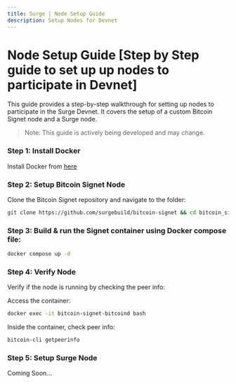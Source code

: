```yaml
---
title: Surge | Node Setup Guide
description: Setup Nodes for Devnet
---
```


# Node Setup Guide [Step by Step guide to set up up nodes to participate in Devnet]
This guide provides a step-by-step walkthrough for setting up nodes to participate in the Surge Devnet. It covers the setup of a custom Bitcoin Signet node and a Surge node.

>Note: This guide is actively being developed and may change.

### Step 1: Install Docker

Install Docker from [here](https://docs.docker.com/get-docker/)

### Step 2: Setup Bitcoin Signet Node

Clone the Bitcoin Signet repository and navigate to the folder:

```sh copy
git clone https://github.com/surgebuild/bitcoin-signet && cd bitcoin_signet
````

### Step 3: Build & run the Signet container using Docker compose file:

```sh copy
docker compose up -d
```

### Step 4: Verify Node

Verify if the node is running by checking the peer info:

Access the container:

```sh copy 
docker exec -it bitcoin-signet-bitcoind bash
```

Inside the container, check peer info:

```sh copy 
bitcoin-cli getpeerinfo
```

### Step 5: Setup Surge Node

Coming Soon...
